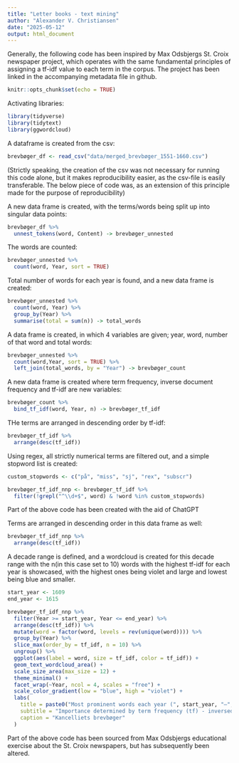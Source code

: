 ```yaml
---
title: "Letter books - text mining"
author: "Alexander V. Christiansen"
date: "2025-05-12"
output: html_document
---
```

Generally, the following code has been inspired by Max Odsbjergs St. Croix newspaper project, which operates with the same fundamental principles of assigning a tf-idf value to each term in the corpus. The project has been linked in the accompanying metadata file in github. 

```r
knitr::opts_chunk$set(echo = TRUE)
```

Activating libraries:
```r
library(tidyverse)
library(tidytext)
library(ggwordcloud)
```

A dataframe is created from the csv:
```r
brevbøger_df <- read_csv("data/merged_brevbøger_1551-1660.csv")
```
(Strictly speaking, the creation of the csv was not necessary for running this code alone, but it makes reproducibility easier, as the csv-file is easily transferable. The below piece of code was, as an extension of this principle made for the purpose of reproducibility)

A new data frame is created, with the terms/words being split up into singular data points: 
```r
brevbøger_df %>% 
  unnest_tokens(word, Content) -> brevbøger_unnested
```

The words are counted: 
```r
brevbøger_unnested %>% 
  count(word, Year, sort = TRUE)
```

Total number of words for each year is found, and a new data frame is created: 
```r
brevbøger_unnested %>% 
  count(word, Year) %>% 
  group_by(Year) %>% 
  summarise(total = sum(n)) -> total_words
```

A data frame is created, in which 4 variables are given; year, word, number of that word and total words:
```r
brevbøger_unnested %>% 
  count(word,Year, sort = TRUE) %>% 
  left_join(total_words, by = "Year") -> brevbøger_count
```

A new data frame is created where term frequency, inverse document frequency and tf-idf are new variables:
```r
brevbøger_count %>% 
  bind_tf_idf(word, Year, n) -> brevbøger_tf_idf
```

THe terms are arranged in descending order by tf-idf:
```r
brevbøger_tf_idf %>% 
  arrange(desc(tf_idf))
```

Using regex, all strictly numerical terms are filtered out, and a simple stopword list is created:
```r
custom_stopwords <- c("på", "miss", "sj", "rex", "subscr")

brevbøger_tf_idf_nnp <- brevbøger_tf_idf %>%
  filter(!grepl("^\\d+$", word) & !word %in% custom_stopwords)
```
Part of the above code has been created with the aid of ChatGPT

Terms are arranged in descending order in this data frame as well:
```r
brevbøger_tf_idf_nnp %>% 
  arrange(desc(tf_idf))
```

A decade range is defined, and a wordcloud is created for this decade range with the n(in this case set to 10) words with the highest tf-idf for each year is showcased, with the highest ones being violet and large and lowest being blue and smaller. 
```r
start_year <- 1609
end_year <- 1615

brevbøger_tf_idf_nnp %>%
  filter(Year >= start_year, Year <= end_year) %>%
  arrange(desc(tf_idf)) %>%
  mutate(word = factor(word, levels = rev(unique(word)))) %>%
  group_by(Year) %>%
  slice_max(order_by = tf_idf, n = 10) %>%  
  ungroup() %>%
  ggplot(aes(label = word, size = tf_idf, color = tf_idf)) +
  geom_text_wordcloud_area() +
  scale_size_area(max_size = 12) +
  theme_minimal() +
  facet_wrap(~Year, ncol = 4, scales = "free") +
  scale_color_gradient(low = "blue", high = "violet") +
  labs(
    title = paste0("Most prominent words each year (", start_year, "–", end_year, ")"),
    subtitle = "Importance determined by term frequency (tf) - inversed document frequency (idf)",
    caption = "Kancelliets brevbøger"
  )
```
Part of the above code has been sourced from Max Odsbjergs educational exercise about the St. Croix newspapers, but has subsequently been altered. 